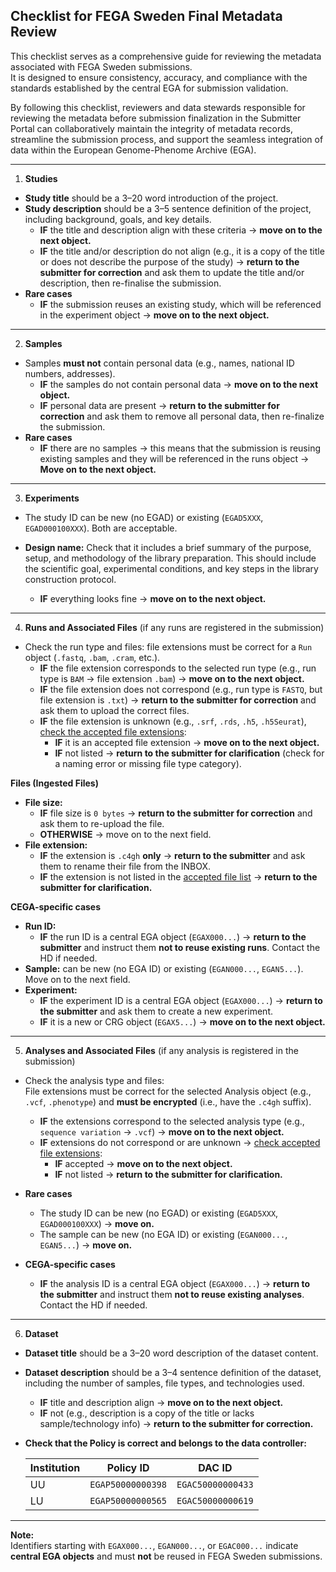 ## Checklist for FEGA Sweden Final Metadata Review

This checklist serves as a comprehensive guide for reviewing the metadata associated with FEGA Sweden submissions.  
It is designed to ensure consistency, accuracy, and compliance with the standards established by the central EGA for submission validation.  

By following this checklist, reviewers and data stewards responsible for reviewing the metadata before submission finalization in the Submitter Portal can collaboratively maintain the integrity of metadata records, streamline the submission process, and support the seamless integration of data within the European Genome-Phenome Archive (EGA).

---

1. **Studies**

* **Study title** should be a 3–20 word introduction of the project.  
* **Study description** should be a 3–5 sentence definition of the project, including background, goals, and key details.  
  * **IF** the title and description align with these criteria → **move on to the next object.**  
  * **IF** the title and/or description do not align (e.g., it is a copy of the title or does not describe the purpose of the study) → **return to the submitter for correction** and ask them to update the title and/or description, then re-finalise the submission.

* **Rare cases**  
  * **IF** the submission reuses an existing study, which will be referenced in the experiment object → **move on to the next object.**

---

2. **Samples**

* Samples **must not** contain personal data (e.g., names, national ID numbers, addresses).  
  * **IF** the samples do not contain personal data → **move on to the next object.**  
  * **IF** personal data are present → **return to the submitter for correction** and ask them to remove all personal data, then re-finalize the submission.

* **Rare cases**  
  * **IF** there are no samples → this means that the submission is reusing existing samples and they will be referenced in the runs object → **Move on to the next object.**

---

3. **Experiments**

* The study ID can be new (no EGAD) or existing (`EGAD5XXX`, `EGAD000100XXX`). Both are acceptable.  
* **Design name:** Check that it includes a brief summary of the purpose, setup, and methodology of the library preparation. This should include the scientific goal, experimental conditions, and key steps in the library construction protocol.

  * **IF** everything looks fine → **move on to the next object.**

---

4. **Runs and Associated Files** 
(if any runs are registered in the submission)

* Check the run type and files: file extensions must be correct for a `Run` object (`.fastq`, `.bam`, `.cram`, etc.).  
  * **IF** the file extension corresponds to the selected run type (e.g., run type is `BAM` → file extension `.bam`) → **move on to the next object.**  
  * **IF** the file extension does not correspond (e.g., run type is `FASTQ`, but file extension is `.txt`) → **return to the submitter for correction** and ask them to upload the correct files.  
  * **IF** the file extension is unknown (e.g., `.srf`, `.rds`, `.h5`, `.h5Seurat`), [check the accepted file extensions](https://docs.google.com/document/d/1xXJGkQ36XRmR5qAI0hzljx4tS1PKri-FwRF7ufF46Mg/edit?tab=t.0#heading=h.g4sjsh593uea):  
    * **IF** it is an accepted file extension → **move on to the next object.**  
    * **IF** not listed → **return to the submitter for clarification** (check for a naming error or missing file type category).

**Files (Ingested Files)**

* **File size:**  
  * **IF** file size is `0 bytes` → **return to the submitter for correction** and ask them to re-upload the file.  
  * **OTHERWISE** → move on to the next field.

* **File extension:**  
  * **IF** the extension is `.c4gh` **only** → **return to the submitter** and ask them to rename their file from the INBOX.  
  * **IF** the extension is not listed in the [accepted file list](https://docs.google.com/document/d/1xXJGkQ36XRmR5qAI0hzljx4tS1PKri-FwRF7ufF46Mg/edit?tab=t.0#heading=h.g4sjsh593uea) → **return to the submitter for clarification.**

**CEGA-specific cases**

* **Run ID:**  
  * **IF** the run ID is a central EGA object (`EGAX000...`) → **return to the submitter** and instruct them **not to reuse existing runs**. Contact the HD if needed.  
* **Sample:** can be new (no EGA ID) or existing (`EGAN000...`, `EGAN5...`). Move on to the next field.  
* **Experiment:**  
  * **IF** the experiment ID is a central EGA object (`EGAX000...`) → **return to the submitter** and ask them to create a new experiment.  
  * **IF** it is a new or CRG object (`EGAX5...`) → **move on to the next object.**

---

5. **Analyses and Associated Files** 
(if any analysis is registered in the submission)

* Check the analysis type and files:  
  File extensions must be correct for the selected Analysis object (e.g., `.vcf`, `.phenotype`) and **must be encrypted** (i.e., have the `.c4gh` suffix).  

  * **IF** the extensions correspond to the selected analysis type (e.g., `sequence variation` → `.vcf`) → **move on to the next object.**  
  * **IF** extensions do not correspond or are unknown → [check accepted file extensions](https://docs.google.com/document/d/1xXJGkQ36XRmR5qAI0hzljx4tS1PKri-FwRF7ufF46Mg/edit?tab=t.0#heading=h.g4sjsh593uea):  
    * **IF** accepted → **move on to the next object.**  
    * **IF** not listed → **return to the submitter for clarification.**

* **Rare cases**  
  * The study ID can be new (no EGAD) or existing (`EGAD5XXX`, `EGAD000100XXX`) → **move on.**  
  * The sample can be new (no EGA ID) or existing (`EGAN000...`, `EGAN5...`) → **move on.**

* **CEGA-specific cases**  
  * **IF** the analysis ID is a central EGA object (`EGAX000...`) → **return to the submitter** and instruct them **not to reuse existing analyses**. Contact the HD if needed.

---

6. **Dataset**

* **Dataset title** should be a 3–20 word description of the dataset content.  
* **Dataset description** should be a 3–4 sentence definition of the dataset, including the number of samples, file types, and technologies used.  

  * **IF** title and description align → **move on to the next object.**  
  * **IF** not (e.g., description is a copy of the title or lacks sample/technology info) → **return to the submitter for correction.**

* **Check that the Policy is correct and belongs to the data controller:**

  | Institution | Policy ID | DAC ID |
  |--------------|------------|--------|
  | UU | `EGAP50000000398` | `EGAC50000000433` |
  | LU | `EGAP50000000565` | `EGAC50000000619` |

---

**Note:**  
Identifiers starting with `EGAX000...`, `EGAN000...`, or `EGAC000...` indicate **central EGA objects** and must **not** be reused in FEGA Sweden submissions.
